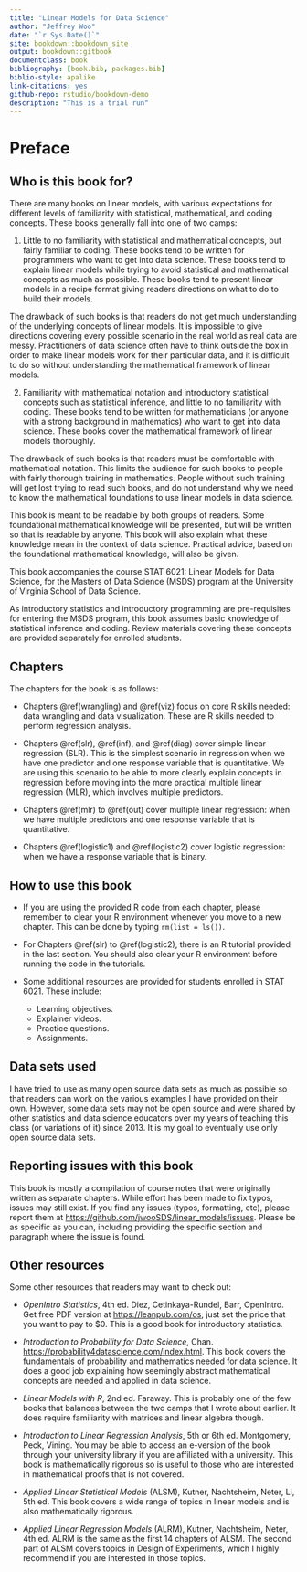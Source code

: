 ```yaml
--- 
title: "Linear Models for Data Science"
author: "Jeffrey Woo"
date: "`r Sys.Date()`"
site: bookdown::bookdown_site
output: bookdown::gitbook
documentclass: book
bibliography: [book.bib, packages.bib]
biblio-style: apalike
link-citations: yes
github-repo: rstudio/bookdown-demo
description: "This is a trial run"
---
```


# Preface {-}

## Who is this book for? {-}

There are many books on linear models, with various expectations for different levels of familiarity with statistical, mathematical, and coding concepts. These books generally fall into one of two camps:

1. Little to no familiarity with statistical and mathematical concepts, but fairly familiar to coding. These books tend to be written for programmers who want to get into data science. These books tend to explain linear models while trying to avoid statistical and mathematical concepts as much as possible. These books tend to present linear models in a recipe format giving readers directions on what to do to build their models. 

The drawback of such books is that readers do not get much understanding of the underlying concepts of linear models. It is impossible to give directions covering every possible scenario in the real world as real data are messy. Practitioners of data science often have to think outside the box in order to make linear models work for their particular data, and it is difficult to do so without understanding the mathematical framework of linear models. 

2. Familiarity with mathematical notation and introductory statistical concepts such as statistical inference, and little to no familiarity with coding. These books tend to be written for mathematicians (or anyone with a strong background in mathematics) who want to get into data science. These books cover the mathematical framework of linear models thoroughly.

The drawback of such books is that readers must be comfortable with mathematical notation. This limits the audience for such books to people with fairly thorough training in mathematics. People without such training will get lost trying to read such books, and do not understand why we need to know the mathematical foundations to use linear models in data science. 

This book is meant to be readable by both groups of readers. Some foundational mathematical knowledge will be presented, but will be written so that is readable by anyone. This book will also explain what these knowledge mean in the context of data science. Practical advice, based on the foundational mathematical knowledge, will also be given.

This book accompanies the course STAT 6021: Linear Models for Data Science, for the Masters of Data Science (MSDS) program at the University of Virginia School of Data Science. 

As introductory statistics and introductory programming are pre-requisites for entering the MSDS program, this book assumes basic knowledge of statistical inference and coding. Review materials covering these concepts are provided separately for enrolled students. 

## Chapters {-}

The chapters for the book is as follows:

- Chapters \@ref(wrangling) and \@ref(viz) focus on core R skills needed: data wrangling and data visualization. These are R skills needed to perform regression analysis.

- Chapters \@ref(slr), \@ref(inf), and \@ref(diag) cover simple linear regression (SLR). This is the simplest scenario in regression when we have one predictor and one response variable that is quantitative. We are using this scenario to be able to more clearly explain concepts in regression before moving into the more practical multiple linear regression (MLR), which involves multiple predictors.

- Chapters \@ref(mlr) to \@ref(out) cover multiple linear regression: when we have multiple predictors and one response variable that is quantitative. 

- Chapters \@ref(logistic1) and \@ref(logistic2) cover logistic regression: when we have a response variable that is binary. 

## How to use this book {-}

- If you are using the provided R code from each chapter, please remember to clear your R environment whenever you move to a new chapter. This can be done by typing `rm(list = ls())`.

- For Chapters \@ref(slr) to \@ref(logistic2), there is an R tutorial provided in the last section. You should also clear your R environment before running the code in the tutorials. 

- Some additional resources are provided for students enrolled in STAT 6021. These include:

  - Learning objectives.
  - Explainer videos.
  - Practice questions.
  - Assignments. 
  
## Data sets used {-}

I have tried to use as many open source data sets as much as possible so that readers can work on the various examples I have provided on their own. However, some data sets may not be open source and were shared by other statistics and data science educators over my years of teaching this class (or variations of it) since 2013. It is my goal to eventually use only open source data sets.

## Reporting issues with this book {-}

This book is mostly a compilation of course notes that were originally written as separate chapters. While effort has been made to fix typos, issues may still exist. If you find any issues (typos, formatting, etc), please report them at <https://github.com/jwooSDS/linear_models/issues>. Please be as specific as you can, including providing the specific section and paragraph where the issue is found.  

## Other resources {-}

Some other resources that readers may want to check out:

- *OpenIntro Statistics*, 4th ed. Diez, Cetinkaya-Rundel, Barr, OpenIntro. Get free PDF version at <https://leanpub.com/os>, just set the price that you want to pay to $0. This is a good book for introductory statistics. 

- *Introduction to Probability for Data Science*, Chan. <https://probability4datascience.com/index.html>. This book covers the fundamentals of probability and mathematics needed for data science. It does a good job explaining how seemingly abstract mathematical concepts are needed and applied in data science. 

- *Linear Models with R*, 2nd ed. Faraway. This is probably one of the few books that balances between the two camps that I wrote about earlier. It does require familiarity with matrices and linear algebra though. 

- *Introduction to Linear Regression Analysis*, 5th or 6th ed. Montgomery, Peck, Vining. You may be able to access an e-version of the book through your university library if you are affiliated with a university. This book is mathematically rigorous so is useful to those who are interested in mathematical proofs that is not covered.

- *Applied Linear Statistical Models* (ALSM), Kutner, Nachtsheim, Neter, Li, 5th ed. This book covers a wide range of topics in linear models and is also mathematically rigorous. 

- *Applied Linear Regression Models* (ALRM), Kutner, Nachtsheim, Neter, 4th ed.  ALRM is the same as the first 14 chapters of ALSM. The second part of ALSM covers topics in Design of Experiments, which I highly recommend if you are interested in those topics.


